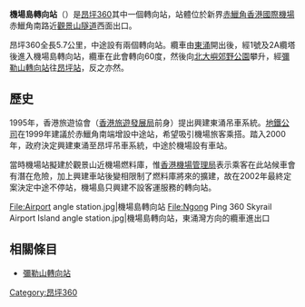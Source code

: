 {{Otheruses|機場站 (香港)|機場站|subject=是[[昂坪360|昂坪360]]的機場島轉向站|other=[[機場快綫_(港鐵)|機場快綫]]的中途站}}
{{NoteTA
|1=月台}}
{{Pathnav|港鐵|昂坪360}}
{{Infobox station
| name = 機場島轉向站
| eng_name = Airport Island Angle Station
| livery = #FFFFFF
| namecolour = #274060
| linecolour = {{昂坪360顏色}}
| image = File:Airport Island Angle Station 211219.jpg
| caption = 機場島轉向站（2021年12月）
| borough = {{HKG}}[[新界|新界]][[離島區|離島區]]
| address = [[大嶼山|大嶼山]][[赤鱲角|赤鱲角]][[香港國際機場|香港國際機場]]赤鱲角南路近觀景山
| coordinates = {{coord|22.29170|N|113.93266|E|display=it|type:railwaystation}}
| elevation = 
| operator = [[香港鐵路有限公司|香港鐵路有限公司]]
| lines = {{港鐵路線標誌|NP360|S}}
| distance = 
| platform = 2個，只限職員及緊急時使用
| tracks = 2條
| connections = 
| structure = 架空結構
| hall = 
| depth = 
| levels = 
| interchange = 
| exit = 
| lift = 
| escalator = 
| shop = 
| architect = 
| architectural_style = 
| colour = 
| status = 不對外開放
| code = 
| built = 
| opened = {{start date and age|2006|9|18}}
| opening = 
| closed = 
| rebuilt = 
| former = 
| passengers = 
| first = 
| last = 
| adjacent = 
| other_services = 
| route_map = 
}}
'''機場島轉向站'''（{{lang-en|Airport Island Angle station}}）是[[昂坪360|昂坪360]]其中一個轉向站，站體位於新界[[赤鱲角|赤鱲角]][[香港國際機場|香港國際機場]]赤鱲角南路近[[觀景山隧道|觀景山隧道]]西面出口。

昂坪360全長5.7公里，中途設有兩個轉向站。纜車由[[東涌站_(昂坪360)|東涌]]開出後，經1號及2A纜塔後進入機場島轉向站，纜車在此會轉向60度，然後向[[北大嶼郊野公園|北大嶼郊野公園]]攀升，經[[彌勒山轉向站|彌勒山轉向站]]往[[昂坪站|昂坪站]]，反之亦然。

==歷史==
1995年，香港旅遊協會（[[香港旅遊發展局|香港旅遊發展局]]前身）提出興建東涌吊車系統。[[香港地鐵|地鐵公司]]在1999年建議於赤鱲角南端增設中途站，希望吸引機場旅客乘搭。踏入2000年，政府決定興建東涌至昂坪吊車系統，中途於機場設有車站。

當時機場站擬建於觀景山近機場燃料庫，惟[[香港機場管理局|香港機場管理局]]表示乘客在此站候車會有潛在危險，加上興建車站後變相限制了燃料庫將來的擴建，故在2002年最終定案決定中途不停站，機場島只興建不設客運服務的轉向站。
<gallery>
File:Airport angle station.jpg|機場島轉向站
File:Ngong Ping 360 Skyrail Airport Island angle station.jpg|機場島轉向站，東涌灣方向的纜車進出口
</gallery>

==相關條目==
*[[彌勒山轉向站|彌勒山轉向站]]
{{昂坪360}}

[[Category:昂坪360|Category:昂坪360]]